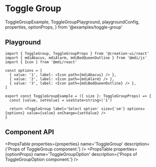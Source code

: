 # Toggle Group

  ToggleGroupExample,
  ToggleGroupPlayground,
  playgroundConfig,
  properties,
  optionProps,
} from '@examples/toggle-group'

## Playground

<ToggleGroupPlayground />

```tsx copy
import { ToggleGroup, ToggleGroupProps } from '@creation-ui/react'
import { mdiAbacus, mdiAlarm, mdiBedQueenOutline } from '@mdi/js'
import { Icon } from '@mdi/react'

const options = [
  { value: '1', label: <Icon path={mdiAbacus} /> },
  { value: '2', label: <Icon path={mdiAlarm} /> },
  { value: '3', label: <Icon path={mdiBedQueenOutline} /> },
]

export const ToggleGroupExample = ({ size }: ToggleGroupProps) => {
  const [value, setValue] = useState<string>('1')

  return <ToggleGroup label='Select option' size={'sm'} options={options} value={value} onChange={setValue} />
}
```

## Component API

<PropsTable properties={properties} name='ToggleGroup' description={'Props of ToggleGroup component.'} />
<PropsTable properties={optionProps} name='ToggleGroupOption' description={'Props of ToggleGroupOption component.'} />
